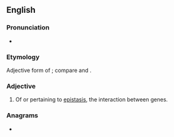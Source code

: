 ==English==

===Pronunciation===
* {{rhymes|ætɪk|lang=en}}

===Etymology===
Adjective form of {{m|en|epistasis}}; compare {{m|en|static}} and {{m|en|stasis}}.

===Adjective===
{{en-adj|-}}

# {{lb|en|genetics}} Of or pertaining to [[epistasis]], the interaction between genes.

===Anagrams===
* {{anagrams|en|a=aceiipstt|pistacite}}
